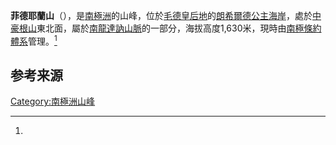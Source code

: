 {{coord|71|42|S|25|36|E|source:GNIS|display=title}}

'''菲德耶蘭山'''（{{lang-en|Mount Fidjeland}}），是[[南極洲|南極洲]]的山峰，位於[[毛德皇后地|毛德皇后地]]的[[朗希爾德公主海岸|朗希爾德公主海岸]]，處於[[中豪根山|中豪根山]]東北面，屬於[[南龍達訥山脈|南龍達訥山脈]]的一部分，海拔高度1,630米，現時由[[南極條約體系|南極條約體系]]管理。<ref name=gnis />

== 参考来源 ==
{{Reflist|refs=
<ref name=gnis>{{cite gnis | type = antarid | id = 4868| name = Fidjeland, Mount | accessdate = 2012-03-22}}</ref>
}}
{{Antarctica-geo-stub}}
[[Category:南極洲山峰|Category:南極洲山峰]]